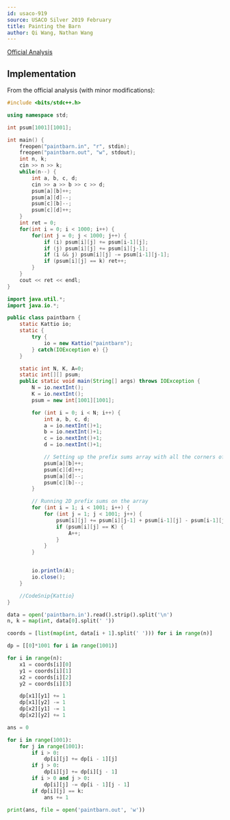```yaml
---
id: usaco-919
source: USACO Silver 2019 February
title: Painting the Barn
author: Qi Wang, Nathan Wang
---
```


[Official Analysis](http://www.usaco.org/current/data/sol_paintbarn_silver_feb19.html)

## Implementation

<LanguageSection>
<CPPSection>

From the official analysis (with minor modifications):

```cpp
#include <bits/stdc++.h>

using namespace std;

int psum[1001][1001];

int main() {
	freopen("paintbarn.in", "r", stdin);
	freopen("paintbarn.out", "w", stdout);
	int n, k;
	cin >> n >> k;
	while(n--) {
		int a, b, c, d;
		cin >> a >> b >> c >> d;
		psum[a][b]++;
		psum[a][d]--;
		psum[c][b]--;
		psum[c][d]++;
	}
	int ret = 0;
	for(int i = 0; i < 1000; i++) {
		for(int j = 0; j < 1000; j++) {
			if (i) psum[i][j] += psum[i-1][j];
			if (j) psum[i][j] += psum[i][j-1];
			if (i && j) psum[i][j] -= psum[i-1][j-1];
			if (psum[i][j] == k) ret++;
		}
	}
	cout << ret << endl;
}
```

</CPPSection>
<JavaSection>

```java
import java.util.*;
import java.io.*;

public class paintbarn {
	static Kattio io;
	static {
		try {
			io = new Kattio("paintbarn");
		} catch(IOException e) {}
	}

	static int N, K, A=0;
	static int[][] psum;
	public static void main(String[] args) throws IOException {
		N = io.nextInt();
		K = io.nextInt();
		psum = new int[1001][1001];

		for (int i = 0; i < N; i++) {
			int a, b, c, d;
			a = io.nextInt()+1;
			b = io.nextInt()+1;
			c = io.nextInt()+1;
			d = io.nextInt()+1;

			// Setting up the prefix sums array with all the corners of the given rectangle
			psum[a][b]++;
			psum[c][d]++;
			psum[a][d]--;
			psum[c][b]--;
		}

		// Running 2D prefix sums on the array
		for (int i = 1; i < 1001; i++) {
			for (int j = 1; j < 1001; j++) {
				psum[i][j] += psum[i][j-1] + psum[i-1][j] - psum[i-1][j-1];
				if (psum[i][j] == K) {
					A++;
				}
			}
		}


		io.println(A);
		io.close();
	}

	//CodeSnip{Kattio}
}
```

</JavaSection>
<PySection>

```py
data = open('paintbarn.in').read().strip().split('\n')
n, k = map(int, data[0].split(' '))

coords = [list(map(int, data[i + 1].split(' '))) for i in range(n)]

dp = [[0]*1001 for i in range(1001)]

for i in range(n):
    x1 = coords[i][0]
    y1 = coords[i][1]
    x2 = coords[i][2]
    y2 = coords[i][3]

    dp[x1][y1] += 1
    dp[x1][y2] -= 1
    dp[x2][y1] -= 1
    dp[x2][y2] += 1

ans = 0

for i in range(1001):
    for j in range(1001):
        if i > 0:
            dp[i][j] += dp[i - 1][j]
        if j > 0:
            dp[i][j] += dp[i][j - 1]
        if i > 0 and j > 0:
            dp[i][j] -= dp[i - 1][j - 1]
        if dp[i][j] == k:
            ans += 1

print(ans, file = open('paintbarn.out', 'w'))
```

</PySection>
</LanguageSection>
